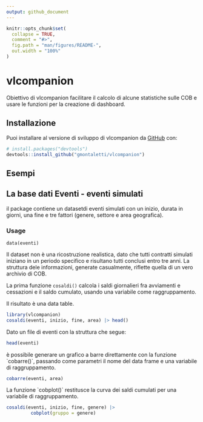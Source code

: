 ```yaml
---
output: github_document
---
```


<!-- README.md is generated from README.Rmd. Please edit that file -->

```r
knitr::opts_chunk$set(
  collapse = TRUE,
  comment = "#>",
  fig.path = "man/figures/README-",
  out.width = "100%"
)
```

# vlcompanion

<!-- badges: start -->

<!-- badges: end -->

Obiettivo di vlcompanion facilitare il calcolo di alcune statistiche sulle COB e usare le funzioni per la creazione di dashboard.

## Installazione

Puoi installare al versione di sviluppo di vlcompanion da [GitHub](https://github.com/) con:

``` r
# install.packages("devtools")
devtools::install_github("gmontaletti/vlcompanion")
```

## Esempi

## La base dati Eventi - eventi simulati

il package contiene un datasetdi eventi simulati con un inizio, durata in giorni, una fine e tre fattori (genere, settore e area geografica).

### Usage

    data(eventi)

Il dataset non è una ricostruzione realistica, dato che tutti contratti simulati iniziano in un periodo specifico e risultano tutti conclusi entro tre anni. La struttura dele informazioni, generate casualmente, riflette quella di un vero archivio di COB.

La prima funzione `cosaldi()` calcola i saldi giornalieri fra avviamenti e cessazioni e il saldo cumulato, usando una variabile come raggruppamento.

Il risultato è una data table.

```r
library(vlcompanion)
cosaldi(eventi, inizio, fine, area) |> head()

```

Dato un file di eventi con la struttura che segue:

```r
head(eventi)
```

è possibile generare un grafico a barre direttamente con la funzione \`cobarre()\`, passando come parametri il nome del data frame e una variabile di raggruppamento.

```r
cobarre(eventi, area) 
```

La funzione \`cobplot()\` restitusce la curva dei saldi cumulati per una variabile di raggruppamento.

```r
cosaldi(eventi, inizio, fine, genere) |>
         cobplot(gruppo = genere)
```

